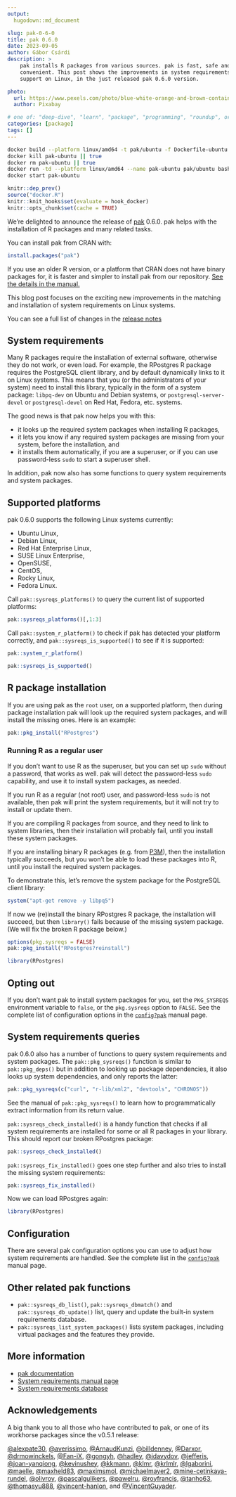 ```yaml
---
output:
  hugodown::md_document

slug: pak-0-6-0
title: pak 0.6.0
date: 2023-09-05
author: Gábor Csárdi
description: >
    pak installs R packages from various sources. pak is fast, safe and
    convenient. This post shows the improvements in system requirements
    support on Linux, in the just released pak 0.6.0 version.

photo:
  url: https://www.pexels.com/photo/blue-white-orange-and-brown-container-van-163726/
  author: Pixabay

# one of: "deep-dive", "learn", "package", "programming", "roundup", or "other"
categories: [package]
tags: []
---
```


```{=html}
<!--
TODO:
* [x] Look over / edit the post's title in the yaml
* [x] Edit (or delete) the description; note this appears in the Twitter card
* [x] Pick category and tags (see existing with `hugodown::tidy_show_meta()`)
* [x] Find photo & update yaml metadata
* [x] Create `thumbnail-sq.jpg`; height and width should be equal
* [x] Create `thumbnail-wd.jpg`; width should be >5x height
* [x] `hugodown::use_tidy_thumbnails()`
* [x] Add intro sentence, e.g. the standard tagline for the package
* [x] `usethis::use_tidy_thanks()`
-->
```

```sh
docker build --platform linux/amd64 -t pak/ubuntu -f Dockerfile-ubuntu .
docker kill pak-ubuntu || true
docker rm pak-ubuntu || true
docker run -td --platform linux/amd64 --name pak-ubuntu pak/ubuntu bash
docker start pak-ubuntu
```

```r
knitr::dep_prev()
source("docker.R")
knitr::knit_hooks$set(evaluate = hook_docker)
knitr::opts_chunk$set(cache = TRUE)
```

We're delighted to announce the release of [pak](https://pak.r-lib.org)
0.6.0.
pak helps with the installation of R packages and many related tasks.

You can install pak from CRAN with:

```r
install.packages("pak")
```

If you use an older R version, or a platform that CRAN does not have
binary packages for, it is faster and simpler to install pak from our
repository.
[See the details in the manual.](https://pak.r-lib.org/reference/install.html)

This blog post focuses on the exciting new improvements in the matching
and installation of system requirements on Linux systems.

You can see a full list of changes in the
[release notes](https://github.com/r-lib/pak/releases/tag/v0.6.0)

## System requirements

Many R packages require the installation of external software, otherwise
they do not work, or even load.
For example, the RPostgres R package requires the PostgreSQL client library,
and by default dynamically links to it on Linux systems.
This means that you (or the administrators of your system) need to install
this library, typically in the form of a system package: `libpq-dev` on
Ubuntu and Debian systems, or `postgresql-server-devel` or `postgresql-devel`
on Red Hat, Fedora, etc. systems.

The good news is that pak now helps you with this:

- it looks up the required system packages when installing R packages,
- it lets you know if any required system packages are missing from your
  system, before the installation, and
- it installs them automatically, if you are a superuser, or if you can use
  password-less `sudo` to start a superuser shell.

In addition, pak now also has some functions to query system requirements
and system packages.

## Supported platforms

pak 0.6.0 supports the following Linux systems currently:

- Ubuntu Linux,
- Debian Linux,
- Red Hat Enterprise Linux,
- SUSE Linux Enterprise,
- OpenSUSE,
- CentOS,
- Rocky Linux,
- Fedora Linux.

Call `pak::sysreqs_platforms()` to query the current list of supported
platforms:

```r
pak::sysreqs_platforms()[,1:3]
```

Call `pak::system_r_platform()` to check if pak has detected your platform
correctly, and `pak::sysreqs_is_supported()` to see if it is supported:

```r
pak::system_r_platform()
```

```r
pak::sysreqs_is_supported()
```

## R package installation

If you are using pak as the `root` user, on a supported platform, then
during package installation pak will look up the required system packages,
and will install the missing ones. Here is an example:

```r
pak::pkg_install("RPostgres")
```

### Running R as a regular user

If you don't want to use R as the superuser, but you can set up `sudo`
without a password, that works as well.
pak will detect the password-less `sudo` capability, and use it to install
system packages, as needed.

If you run R as a regular (not root) user, and password-less `sudo` is
not available, then pak will print the system requirements, but it will
not try to install or update them.

If you are compiling R packages from source, and they need to link to system
libraries, then their installation will probably fail, until you install
these system packages.

If you are installing binary R packages (e.g. from
[P3M](https://packagemanager.posit.co/client/#/)), then the installation
typically succeeds, but you won't be able to load these packages into R,
until you install the required system packages.

To demonstrate this, let's remove the system package for the PostgreSQL
client library:

```r
system("apt-get remove -y libpq5")
```

If now we (re)install the binary RPostgres R package, the installation
will succeed, but then `library()` fails because of the missing system
package. (We will fix the broken R package below.)

```r
options(pkg.sysreqs = FALSE)
pak::pkg_install("RPostgres?reinstall")
```

```r
library(RPostgres)
```

## Opting out

If you don't want pak to install system packages for you, set the
`PKG_SYSREQS` environment variable to `false`, or the `pkg.sysreqs` option
to `FALSE`.
See the complete list of configuration options in the
[`config?pak`](https://pak.r-lib.org/reference/pak-config.html) manual page.


## System requirements queries

pak 0.6.0 also has a number of functions to query system requirements and
system packages.
The `pak::pkg_sysreqs()` function is similar to `pak::pkg_deps()` but in addition to
looking up package dependencies, it also looks up system dependencies, and
only reports the latter:

```r
pak::pkg_sysreqs(c("curl", "r-lib/xml2", "devtools", "CHRONOS"))
```

See the manual of `pak::pkg_sysreqs()` to learn how to programmatically extract
information from its return value.

`pak::sysreqs_check_installed()` is a handy function that checks if all
system requirements are installed for some or all R packages in your
library.
This should report our broken RPostgres package:

```r
pak::sysreqs_check_installed()
```

`pak::sysreqs_fix_installed()` goes one step further and also tries to install
the missing system requirements:

```r
pak::sysreqs_fix_installed()
```

Now we can load RPostgres again:

```r
library(RPostgres)
```

## Configuration

There are several pak configuration options you can use to adjust how
system requirements are handled.
See the complete list in the
[`config?pak`](https://pak.r-lib.org/reference/pak-config.html) manual page.

## Other related pak functions

- `pak::sysreqs_db_list()`, `pak::sysreqs_dbmatch()` and `pak::sysreqs_db_update()`
  list, query and update the built-in system requirements database.
- `pak::sysreqs_list_system_packages()` lists system packages, including virtual
  packages and the features they provide.

## More information

- [pak documentation](https://pak.r-lib.org/)
- [System requirements manual page](https://pak.r-lib.org/reference/sysreqs.html)
- [System requirements database](https://github.com/rstudio/r-system-requirements)

## Acknowledgements

A big thank you to all those who have contributed to pak, or one of its
workhorse packages since the v0.5.1 release:

[&#x0040;alexpate30](https://github.com/alexpate30),
[&#x0040;averissimo](https://github.com/averissimo),
[&#x0040;ArnaudKunzi](https://github.com/ArnaudKunzi),
[&#x0040;billdenney](https://github.com/billdenney),
[&#x0040;Darxor](https://github.com/Darxor),
[&#x0040;drmowinckels](https://github.com/drmowinckels),
[&#x0040;Fan-iX](https://github.com/Fan-iX),
[&#x0040;gongyh](https://github.com/gongyh),
[&#x0040;hadley](https://github.com/hadley),
[&#x0040;idavydov](https://github.com/idavydov),
[&#x0040;jefferis](https://github.com/jefferis),
[&#x0040;joan-yanqiong](https://github.com/joan-yanqiong),
[&#x0040;kevinushey](https://github.com/kevinushey),
[&#x0040;kkmann](https://github.com/kkmann),
[&#x0040;klmr](https://github.com/klmr),
[&#x0040;krlmlr](https://github.com/krlmlr),
[&#x0040;lgaborini](https://github.com/lgaborini),
[&#x0040;maelle](https://github.com/maelle),
[&#x0040;maxheld83](https://github.com/maxheld83),
[&#x0040;maximsmol](https://github.com/maximsmol),
[&#x0040;michaelmayer2](https://github.com/michaelmayer2),
[&#x0040;mine-cetinkaya-rundel](https://github.com/mine-cetinkaya-rundel),
[&#x0040;olivroy](https://github.com/olivroy),
[&#x0040;pascalgulikers](https://github.com/pascalgulikers),
[&#x0040;pawelru](https://github.com/pawelru),
[&#x0040;royfrancis](https://github.com/royfrancis),
[&#x0040;tanho63](https://github.com/tanho63),
[&#x0040;thomasyu888](https://github.com/thomasyu888),
[&#x0040;vincent-hanlon](https://github.com/vincent-hanlon), and
[&#x0040;VincentGuyader](https://github.com/VincentGuyader).
